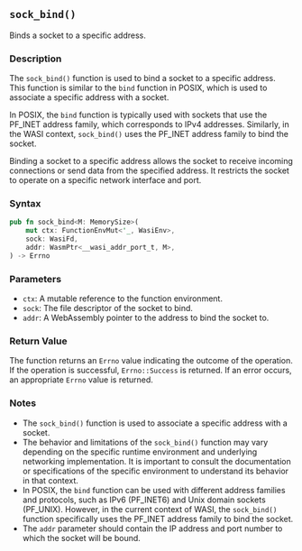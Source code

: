 ## `sock_bind()`

Binds a socket to a specific address.

### Description

The `sock_bind()` function is used to bind a socket to a specific address. This function is similar to the `bind` function in POSIX, which is used to associate a specific address with a socket.

In POSIX, the `bind` function is typically used with sockets that use the PF_INET address family, which corresponds to IPv4 addresses. Similarly, in the WASI context, `sock_bind()` uses the PF_INET address family to bind the socket.

Binding a socket to a specific address allows the socket to receive incoming connections or send data from the specified address. It restricts the socket to operate on a specific network interface and port.

### Syntax

```rust
pub fn sock_bind<M: MemorySize>(
    mut ctx: FunctionEnvMut<'_, WasiEnv>,
    sock: WasiFd,
    addr: WasmPtr<__wasi_addr_port_t, M>,
) -> Errno
```

### Parameters

- `ctx`: A mutable reference to the function environment.
- `sock`: The file descriptor of the socket to bind.
- `addr`: A WebAssembly pointer to the address to bind the socket to.

### Return Value

The function returns an `Errno` value indicating the outcome of the operation. If the operation is successful, `Errno::Success` is returned. If an error occurs, an appropriate `Errno` value is returned.

### Notes

- The `sock_bind()` function is used to associate a specific address with a socket.
- The behavior and limitations of the `sock_bind()` function may vary depending on the specific runtime environment and underlying networking implementation. It is important to consult the documentation or specifications of the specific environment to understand its behavior in that context.
- In POSIX, the `bind` function can be used with different address families and protocols, such as IPv6 (PF_INET6) and Unix domain sockets (PF_UNIX). However, in the current context of WASI, the `sock_bind()` function specifically uses the PF_INET address family to bind the socket.
- The `addr` parameter should contain the IP address and port number to which the socket will be bound.
